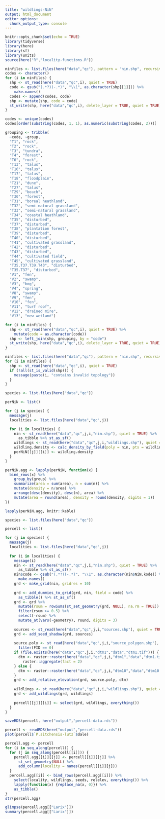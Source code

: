```yaml
---
title: "wildlings-NiN"
output: html_document
editor_options: 
  chunk_output_type: console
---
```


```r
knitr::opts_chunk$set(echo = TRUE)
library(tidyverse)
library(here)
library(sf)
library(units)
source(here("R","locality-functions.R"))
```

```r
ninfiles <- list.files(here("data","qc"), pattern = "nin.shp", recursive = TRUE)
codes <- character()
for (i in ninfiles) {
  shp <- st_read(here("data","qc",i), quiet = TRUE)
  code <- gsub("(.*?)(-.*)", "\\1", as.character(shp[[1]])) %>% 
    make.names()
  codes <- append(codes, code)
  shp <- mutate(shp, code = code)
  st_write(shp, here("data","qc",i), delete_layer = TRUE, quiet = TRUE)
}

codes <- unique(codes)
codes[order(substring(codes, 1, 1), as.numeric(substring(codes, 2)))]

grouping <- tribble(
  ~code, ~group,
  "T1", "rock",
  "T2", "rock",
  "T3", "tundra",
  "T4", "forest",
  "T6", "rock",
  "T13", "talus",
  "T16", "talus",
  "T17", "talus",
  "T18", "floodplain",
  "T21", "dune",
  "T27", "talus",
  "T29", "beach",
  "T30", "forest",
  "T31", "boreal heathland",
  "T32", "semi-natural grassland",
  "T33", "semi-natural grassland",
  "T34", "coastal heathland",
  "T35", "disturbed",
  "T37", "disturbed",
  "T38", "plantation forest",
  "T39", "disturbed",
  "T40", "disturbed",
  "T41", "cultivated grassland",
  "T42", "disturbed",
  "T43", "disturbed",
  "T44", "cultivated field",
  "T45", "cultivated grassland",
  "T35.T37.T39.T43", "disturbed",
  "T35.T37", "disturbed",
  "V1", "fen",
  "V2", "swamp",
  "V3", "bog",
  "V4", "spring",
  "V8", "swamp",
  "V9", "fen",
  "V10", "fen",
  "V11", "turf roof",
  "V12", "drained mire",
  "V13", "new wetland")

for (i in ninfiles) {
  shp <- st_read(here("data","qc",i), quiet = TRUE) %>% 
    mutate(code = as.character(code))
  shp <- left_join(shp, grouping, by = "code")
  st_write(shp, here("data","qc",i), delete_layer = TRUE, quiet = TRUE)
}
```

```r
ninfiles <- list.files(here("data","qc"), pattern = "nin.shp", recursive = TRUE)
for (i in ninfiles) {
  shp <- st_read(here("data","qc",i), quiet = TRUE)
  if (!all(st_is_valid(shp))) {
    message(paste(i, "contains invalid topology"))
  }
}
```

```r
species <- list.files(here("data","qc"))

perNiN <- list()

for (j in species) {
  message(j)
  localities <- list.files(here("data","qc",j))

  for (i in localities) {
    nin <- st_read(here("data","qc",j,i,"nin.shp"), quiet = TRUE) %>% 
      as_tibble %>% st_as_sf()
    wildlings <- st_read(here("data","qc",j,i,"wildlings.shp"), quiet = TRUE)
    wildling.density <- calc_density_by_field(poly = nin, pts = wildlings, field = group)
    perNiN[[j]][[i]] <- wildling.density
  }
}

perNiN.agg <- lapply(perNiN, function(x) {
  bind_rows(x) %>% 
    group_by(group) %>% 
    summarize(area = sum(area), n = sum(n)) %>% 
    mutate(density = n/area) %>%
    arrange(desc(density), desc(n), area) %>% 
    mutate(area = round(area), density = round(density, digits = 1))
})
```

```r
lapply(perNiN.agg, knitr::kable)
```

```r
species <- list.files(here("data","qc"))

percell <- list()

for (j in species) {
  message(j)
  localities <- list.files(here("data","qc",j))
  
  for (i in localities) {
    message(i)
    nin <- st_read(here("data","qc",j,i,"nin.shp"), quiet = TRUE) %>% 
      as_tibble %>% st_as_sf()
    nin$code <- gsub("(.*?)(-.*)", "\\1", as.character(nin$NiN.kode)) %>% 
      make.names()
    grd <- make_grid(nin, gridres = 10)
    
    grd <- add_dummies_to_grid(grd, nin, field = code) %>% 
      as_tibble() %>% st_as_sf()
    grd <- grd %>% 
      mutate(rsum = rowSums(st_set_geometry(grd, NULL), na.rm = TRUE)) %>% 
      filter(rsum >= 0.5) %>% 
      select(-rsum) %>% 
      mutate_at(vars(-geometry), round, digits = 3) 
    
    sources <- st_read(here("data","qc",j,i,"sources.shp"), quiet = TRUE)
    grd <- add_seed_shadow(grd, sources)
    
    source.poly <- st_read(here("data","qc",j,i,"source_polygon.shp"), quiet = TRUE) %>% 
      filter(FID == 0)
    if (file.exists(here("data","qc",j,i,"dtm1","data","dtm1.tif"))) {
      dtm <- raster::raster(here("data","qc",j,i,"dtm1","data","dtm1.tif")) %>% 
        raster::aggregate(fact = 2)
    } else {
      dtm <- raster::raster(here("data","qc",j,i,"dtm10","data","dtm10.tif"))
    }
    grd <- add_relative_elevation(grd, source.poly, dtm)
    
    wildlings <- st_read(here("data","qc",j,i,"wildlings.shp"), quiet = TRUE)
    grd <- add_wildlings(grd, wildlings)
    
    percell[[j]][[i]] <- select(grd, wildlings, everything())
  }
}

saveRDS(percell, here("output","percell-data.rds"))
```

```r
percell <- readRDS(here("output","percell-data.rds"))
plot(percell$`P.sitchensis-lutz`$dale)

percell.agg <- percell
for (i in seq_along(percell)) {
  for (j in seq_along(percell[[i]])) {
    percell.agg[[i]][[j]] <- percell[[i]][[j]] %>% 
      st_set_geometry(NULL) %>% 
      add_column(locality = names(percell[[i]][j]))
  }
  percell.agg[[i]] <- bind_rows(percell.agg[[i]]) %>% 
    select(locality, wildlings, seeds, relelev, everything()) %>% 
    lapply(function(x) {replace_na(x, 0)}) %>% 
    as_tibble()
}
str(percell.agg)

glimpse(percell.agg[["Larix"]])
summary(percell.agg[["Larix"]])
```

